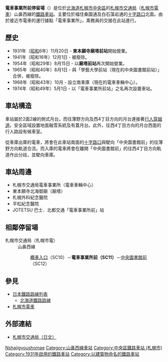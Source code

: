 {{noteTA
|1=zh-tw:行人穿越道;zh-hk:行人過路處;
}}
{{日本車站資訊
|公司色 = green
|文字色 = 
|站名 = 電車事業所前停留場
|圖片 = Sapporo_Street_Car_Denshajigyosho-mae_Station.jpg
|pxl = 240px
|圖片說明 = 電車事業所前停留場（攝於2009年9月）
|日文原名 = 電車事業所前
|平假名 = でんしゃじぎょうしょまえ
|羅馬拼音 = Densha Jigyōsho-mae
|副站名 = 
|前一站 = S10 [[纜車入口停留場|纜車入口]]
|前一站距離 = 0.34
|後一站距離 = 0.28
|後一站 = [[中央圖書館前停留場|中央圖書館前]] S12
|電報略號 = 
|車站編號 = {{車站編號c|red|SC11}}
|停站路線數 = 
|所屬公司 = [[札幌市交通局|札幌市交通局]]
|所屬路線 = 山鼻西線
|距離 = 2.87
|起點站 = [[西15丁目停留場|西15丁目]]
|所在地 = [[北海道|北海道]][[札幌市|札幌市]][[中央區_(札幌市)|中央區]]南21條西14丁目
|車站構造 = 地面車站
|月台配置 = 2面2線
|啟用年月日 = 1931年11月20日
|廢站年月日 = 
|乘客人數 = 
|上下車人次 = 
|統計年度 = 
|轉車 = 
|備註 = 以整個系統計算，由[[西4丁目停留場|西4丁目]]起的總距離是4.31公里
|全寬備註 = 
}}

'''電車事業所前停留場'''（{{jpn|j=電車事業所前停留場|hg=でんしゃじぎょうしょまえていりゅうじょう|rm=Densha-jigyōsho-mae teiryūjō|f=y}}）是位於[[北海道|北海道]][[札幌市|札幌市]][[中央區_(札幌市)|中央區]]的[[札幌市交通局|札幌市交通局]]（[[札幌市電車|札幌市電車]]）山鼻西線的[[鐵路車站|鐵路車站]]。主要位於福住桑園通及白石藻岩通的[[十字路口|十字路口]]北面。由於接近市電車的運行據點「電車事業所」，乘務員的交接在此站進行。

== 歷史 ==
* 1931年（[[昭和|昭和]]6年）11月20日 - '''東本願寺廟塔前站'''開始營業。
* 1941年（昭和16年）12月1日 - 被廢除。
* 1954年（昭和29年）8月15日 - 以'''廟塔前站'''再次開始營業。
* 1965年（昭和40年）8月1日 - 與「學藝大學前站（現在的中央圖書館前站）」合併，被廢除。
* 1968年（昭和43年）10月 - 設立南車庫（現在的電車車輛中心）。
* 1974年（昭和49年）5月1日 - 以「電車事業所前站」之名再次設置車站。

== 車站構造 ==
車站屬於2面2線的側式月台。而往薄野方向及西4丁目方向的月台連接著[[行人穿越道|行人穿越道]]。安全區域設置地面融雪系統及有蓋月台。此外，往西4丁目方向的月台西面的行人路設有候車室。

從車庫出庫的電車，將會在此車站南面的[[十字路口|十字路口]]與駛向「中央圖書館前」的往薄野方向軌道合流。而入庫的電車將會在離開「中央圖書館前」的往西4丁目方向軌道作出分歧，並駛向車庫。

== 車站周邊 ==
* 札幌市交通局電車事業所（電車車輛中心）
* 東本願寺北海御廟（廟塔）
* 札幌外科紀念醫院
* 平松紀念醫院
* JOTETSU 巴士．北都交通「電車事業所前」站

== 相鄰停留場 ==
; 札幌市交通局（札幌市電）
: 山鼻西線
:: [[纜車入口停留場|纜車入口]]（SC10）－'''電車事業所前（SC11）'''－[[中央圖書館前停留場|中央圖書館前]]（SC12）

== 參見 ==
* [[日本鐵路路線列表|日本鐵路路線列表]]
** [[北海道鐵路路線|北海道鐵路路線]]
* [[札幌市電車|札幌市電車]]

== 外部連結 ==
* [https://web.archive.org/web/20100330140900/http://www.city.sapporo.jp/st/shiden-timetable/shiden-route-map.html 札幌市交通局（日文）]

{{札幌市電}}


{{DEFAULTSORT:Densha jigyosho-mae}}
[[Category:日本鐵路車站_De|Nshajigyoushomae]]
[[Category:山鼻西線車站|Category:山鼻西線車站]]
[[Category:中央區鐵路車站_(札幌市)|Category:中央區鐵路車站 (札幌市)]]
[[Category:1931年啟用的鐵路車站|Category:1931年啟用的鐵路車站]]
[[Category:以建築物命名的鐵路車站|Category:以建築物命名的鐵路車站]]